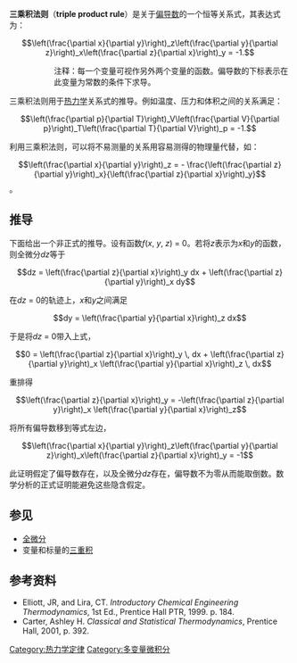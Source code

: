 {{微積分學|expanded=多元微积分}}

'''三乘积法则'''（'''triple product rule'''）是关于[[偏导数|偏导数]]的一个恒等关系式，其表达式为：
:<math>\left(\frac{\partial x}{\partial y}\right)_z\left(\frac{\partial y}{\partial z}\right)_x\left(\frac{\partial z}{\partial x}\right)_y = -1.</math>
::注释：每一个变量可视作另外两个变量的函数。偏导数的下标表示在此变量为常数的条件下求导。

三乘积法则用于[[热力学|热力学]]关系式的推导。例如温度、压力和体积之间的关系满足：
:<math>\left(\frac{\partial p}{\partial T}\right)_V\left(\frac{\partial V}{\partial p}\right)_T\left(\frac{\partial T}{\partial V}\right)_p = -1.</math>

利用三乘积法则，可以将不易测量的关系用容易测得的物理量代替，如：
:<math>\left(\frac{\partial x}{\partial y}\right)_z = - \frac{\left(\frac{\partial z}{\partial y}\right)_x}{\left(\frac{\partial z}{\partial x}\right)_y}</math>。

==推导==

下面给出一个非正式的推导。设有函数''f''(''x'', ''y'', ''z'') = 0。若将''z''表示为''x''和''y''的函数，则全微分''dz''等于

:<math>dz = \left(\frac{\partial z}{\partial x}\right)_y dx + \left(\frac{\partial z}{\partial y}\right)_x dy</math>

在''dz'' = 0的轨迹上，''x''和''y''之间满足

:<math>dy = \left(\frac{\partial y}{\partial x}\right)_z dx</math>

于是将''dz'' = 0带入上式，

:<math>0 = \left(\frac{\partial z}{\partial x}\right)_y \, dx + \left(\frac{\partial z}{\partial y}\right)_x \left(\frac{\partial y}{\partial x}\right)_z \, dx</math>

重排得

:<math>\left(\frac{\partial z}{\partial x}\right)_y = -\left(\frac{\partial z}{\partial y}\right)_x \left(\frac{\partial y}{\partial x}\right)_z</math>

将所有偏导数移到等式左边，

:<math>\left(\frac{\partial x}{\partial y}\right)_z\left(\frac{\partial y}{\partial z}\right)_x\left(\frac{\partial z}{\partial x}\right)_y = -1</math>

此证明假定了偏导数存在，以及全微分''dz''存在，偏导数不为零从而能取倒数。数学分析的正式证明能避免这些隐含假定。

== 参见 ==
* [[全微分|全微分]]
* 变量和标量的[[三重积|三重积]]

== 参考资料==
* Elliott, JR, and Lira, CT.  ''Introductory Chemical Engineering Thermodynamics'', 1st Ed., Prentice Hall PTR, 1999.  p. 184.
* Carter, Ashley H. ''Classical and Statistical Thermodynamics'', Prentice Hall, 2001, p. 392.

[[Category:热力学定律|Category:热力学定律]]
[[Category:多变量微积分|Category:多变量微积分]]